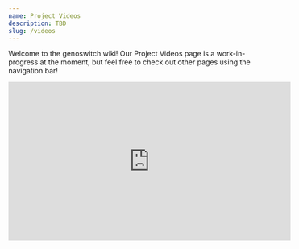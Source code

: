 ```yaml
---
name: Project Videos
description: TBD
slug: /videos
---
```


Welcome to the genoswitch wiki! Our Project Videos page is a work-in-progress at the moment, but feel free to check out other pages using the navigation bar!

<iframe title="City-of-London-UK: Genoswitch (2023) - Project Promotion [English]" width="560" height="315" src="https://video.igem.org/videos/embed/952e0d57-fd3c-47b1-b15e-4cb841df89fc" frameborder="0" allowfullscreen="y" sandbox="allow-same-origin allow-scripts allow-popups"></iframe>